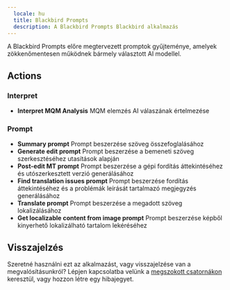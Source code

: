 ```yaml
---
  locale: hu
  title: Blackbird Prompts
  description: A Blackbird Prompts Blackbird alkalmazás
---
```


<LinkCard title="Megtekintés a Githubon" target="_blank" href="https://github.com/bb-io/AIUtilities" icon="github" />

A Blackbird Prompts előre megtervezett promptok gyűjteménye, amelyek zökkenőmentesen működnek bármely választott AI modellel.

## Actions

### Interpret
- **Interpret MQM Analysis** MQM elemzés AI válaszának értelmezése

### Prompt
- **Summary prompt** Prompt beszerzése szöveg összefoglalásához
- **Generate edit prompt** Prompt beszerzése a bemeneti szöveg szerkesztéséhez utasítások alapján
- **Post-edit MT prompt** Prompt beszerzése a gépi fordítás áttekintéséhez és utószerkesztett verzió generálásához
- **Find translation issues prompt** Prompt beszerzése fordítás áttekintéséhez és a problémák leírását tartalmazó megjegyzés generálásához
- **Translate prompt** Prompt beszerzése a megadott szöveg lokalizálásához
- **Get localizable content from image prompt** Prompt beszerzése képből kinyerhető lokalizálható tartalom lekéréséhez

## Visszajelzés

Szeretné használni ezt az alkalmazást, vagy visszajelzése van a megvalósításunkról? Lépjen kapcsolatba velünk a [megszokott csatornákon](https://www.blackbird.io/) keresztül, vagy hozzon létre egy hibajegyet.